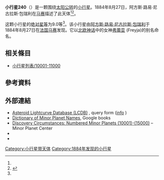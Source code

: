 {{Infobox planet
 | minorplanet     = yes
 | name            = 240 Vanadis
 | background      = #D6D6D6
 | image = 
 | image_size      = 
 | caption         =
 | discovery_ref   =  <ref name="MPC-object" />
 | discoverer      = [[阿方斯·路易·尼古拉斯·包瑞利|阿方斯·路易·尼古拉斯·包瑞利]]
 | discovery_site  = [[马赛|马赛]]
 | discovered      = 1884年8月27日
 | mpc_name        = 240 Vanadis
 | alt_names       = 240 Vanadis
 | pronounced      = 
 | named_after     = <ref name="MPC-object" />
 | mp_category     = [[主帶小行星|主帶小行星]] <ref name="MPC-object" /><ref name="jpldata" />
 | orbit_ref       = <ref name="a">[http://ssd.jpl.nasa.gov/sbdb.cgi?sstr=240 240] {{Wayback|url=http://ssd.jpl.nasa.gov/sbdb.cgi?sstr=240 |date=20200803063222 }}，小行星數據庫瀏覽器（JPL Small-Body Database Browser）－[[美国国家航空航天局|美国国家航空航天局]]喷气推进实验室</ref>
 | epoch           = 2018-03-23.0（[[儒略日|JD]] 2458200.5）
 | uncertainty     = 0
 | observation_arc = 
 | aphelion = {{convert|3.218|AU|km|3|abbr=on|lk=out}}
 | perihelion      = {{convert|2.1149850|AU|km|3|abbr=on}}
 | semimajor       = 2.6662963
 | eccentricity    = 0.2067704
 | period          = 4.35[[儒略年|yr]]
 | mean_anomaly    = 195.60365[[度|°]]
 | mean_motion     = {{Deg2DMS|0.22638170|sup=ms}} / day
 | inclination     = 2.10460
 | asc_node        = 115.08330°
 | arg_peri        = 300.77721
 | mean_diameter   = 
 | rotation        = 
 | albedo          =
 | spectral_type   =
 | abs_magnitude   = 9.0<ref name="jpldata" />
}}
'''小行星240'''（{{lang-en|240 Vanadis}}）是一颗围绕[[太阳|太阳]][[公转|公转]]的[[小行星|小行星]]。1884年8月27日，阿方斯·路易·尼古拉斯·包瑞利在[[马赛|马赛]]描述了此天体<ref name="a" /><ref>{{cite news|title=小行星列表|url=http://cfa-www.harvard.edu/iau/lists/NumberedMPs.txt|accessdate=2018-10-19|newspaper=哈佛大学|archive-date=2008-05-17|archive-url=https://web.archive.org/web/20080517010638/http://cfa-www.harvard.edu/iau/lists/NumberedMPs.txt|dead-url=no}}</ref>。

这颗小行星的[[绝对星等|绝对星等]]为9.0等<ref name="a" />。该小行星由[[阿方斯·路易·尼古拉斯·包瑞利|阿方斯·路易·尼古拉斯·包瑞利]]于1884年8月27日在[[法国|法国]][[马赛|马赛]]发现。它以[[北欧|北欧]][[神话|神话]]中的女神[[弗蕾亚|弗蕾亚]] (Freyja)的别名命名。

== 相关條目 ==
*[[小行星列表/10001-11000|小行星列表/10001-11000]]

== 參考資料 ==
{{reflist|refs=

<ref name="jpldata">{{cite web
 |type         = 2018-01-26 last obs.
 |title        = JPL Small-Body Database Browser:240 Vanadis-240 Vanadis
 |url          = https://ssd.jpl.nasa.gov/sbdb.cgi?sstr=240
 |publisher    = [[Jet_Propulsion_Laboratory|Jet Propulsion Laboratory]]
 |accessdate   = 28 March 2018
 |archive-date = 2020-08-03
 |archive-url  = https://web.archive.org/web/20200803063222/https://ssd.jpl.nasa.gov/sbdb.cgi?sstr=240
 |dead-url     = no
}}</ref>

<ref name="MPC-object">{{cite web
  |title      = 240 Vanadis
  |work      = Minor Planet Center
  |url      = https://www.minorplanetcenter.net/db_search/show_object?object_id=240
  |accessdate      = 28 March 2018
  |archive-date      = 2016-03-04
  |archive-url      = https://web.archive.org/web/20160304101424/http://minorplanetcenter.net/db_search/show_object?object_id=240
  |dead-url      = no
  }}</ref>

}}

==  外部連結 ==
* [http://www.minorplanet.info/PHP/lcdbsummaryquery.php Asteroid Lightcurve Database (LCDB)] {{Wayback|url=http://www.minorplanet.info/PHP/lcdbsummaryquery.php |date=20171210173955 }}, query form ([http://www.minorplanet.info/lightcurvedatabase.html info] {{Wayback|url=http://www.minorplanet.info/lightcurvedatabase.html |date=20171216050541 }})
* [https://books.google.com/books?id=aeAg1X7afOoC&pg Dictionary of Minor Planet Names], Google books
* [http://www.minorplanetcenter.net/iau/lists/NumberedMPs010001.html Discovery Circumstances: Numbered Minor Planets (10001)-(15000)] {{Wayback|url=http://www.minorplanetcenter.net/iau/lists/NumberedMPs010001.html |date=20180612162317 }} – Minor Planet Center
* {{AstDys|240}}
* {{JPL small body}}

{{Minor Planet Number|[[小行星239|小行星239]]|[[小行星241|小行星241]]}}
{{小天体}}

[[Category:小行星带天体|Category:小行星带天体]]
[[Category:1884年发现的小行星|Category:1884年发现的小行星]]


{{asteroid-stub}}